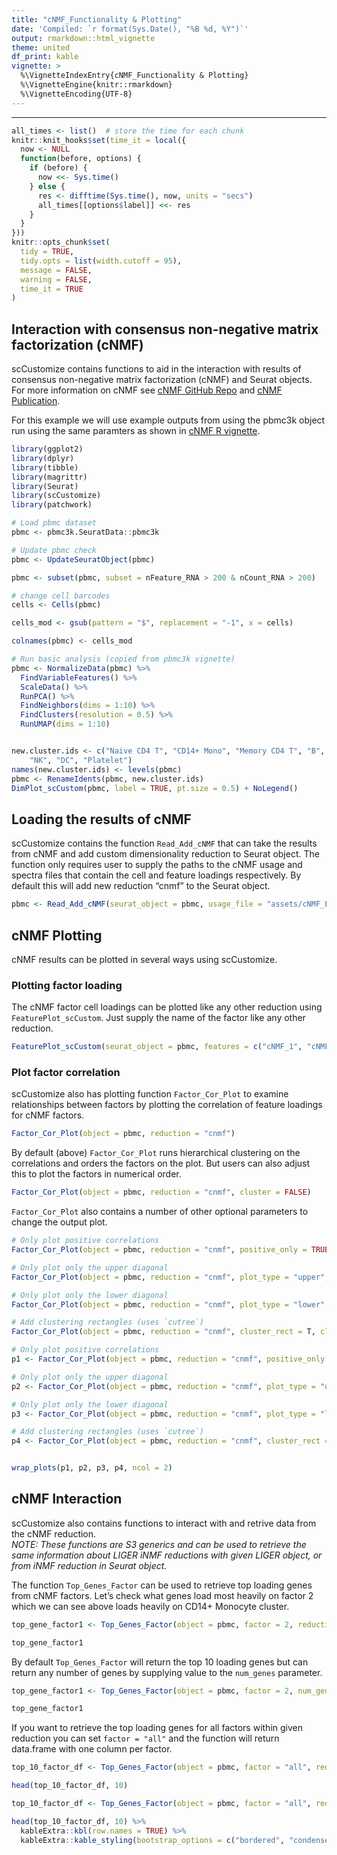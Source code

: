 ```yaml
---
title: "cNMF_Functionality & Plotting"
date: 'Compiled: `r format(Sys.Date(), "%B %d, %Y")`'
output: rmarkdown::html_vignette
theme: united
df_print: kable
vignette: >
  %\VignetteIndexEntry{cNMF_Functionality & Plotting}
  %\VignetteEngine{knitr::rmarkdown}
  %\VignetteEncoding{UTF-8}
---
```

***

<style>
p.caption {
  font-size: 0.9em;
}
</style>
 
```r
all_times <- list()  # store the time for each chunk
knitr::knit_hooks$set(time_it = local({
  now <- NULL
  function(before, options) {
    if (before) {
      now <<- Sys.time()
    } else {
      res <- difftime(Sys.time(), now, units = "secs")
      all_times[[options$label]] <<- res
    }
  }
}))
knitr::opts_chunk$set(
  tidy = TRUE,
  tidy.opts = list(width.cutoff = 95),
  message = FALSE,
  warning = FALSE,
  time_it = TRUE
)
```


## Interaction with consensus non-negative matrix factorization (cNMF)  
scCustomize contains functions to aid in the interaction with results of consensus non-negative matrix factorization (cNMF) and Seurat objects.  For more information on cNMF see [cNMF GitHub Repo](https://github.com/dylkot/cNMF) and [cNMF Publication](https://elifesciences.org/articles/43803).  

For this example we will use example outputs from using the pbmc3k object run using the same paramters as shown in [cNMF R vignette](https://htmlpreview.github.io/?https://github.com/dylkot/cNMF/blob/main/Tutorials/R_vignette.nb.html).  

```r
library(ggplot2)
library(dplyr)
library(tibble)
library(magrittr)
library(Seurat)
library(scCustomize)
library(patchwork)

# Load pbmc dataset
pbmc <- pbmc3k.SeuratData::pbmc3k
```

```r
# Update pbmc check
pbmc <- UpdateSeuratObject(pbmc)

pbmc <- subset(pbmc, subset = nFeature_RNA > 200 & nCount_RNA > 200)

# change cell barcodes
cells <- Cells(pbmc)

cells_mod <- gsub(pattern = "$", replacement = "-1", x = cells)

colnames(pbmc) <- cells_mod
```

```r
# Run basic analysis (copied from pbmc3k vignette)
pbmc <- NormalizeData(pbmc) %>% 
  FindVariableFeatures() %>% 
  ScaleData() %>% 
  RunPCA() %>% 
  FindNeighbors(dims = 1:10) %>% 
  FindClusters(resolution = 0.5) %>% 
  RunUMAP(dims = 1:10)


new.cluster.ids <- c("Naive CD4 T", "CD14+ Mono", "Memory CD4 T", "B", "CD8 T", "FCGR3A+ Mono",
    "NK", "DC", "Platelet")
names(new.cluster.ids) <- levels(pbmc)
pbmc <- RenameIdents(pbmc, new.cluster.ids)
DimPlot_scCustom(pbmc, label = TRUE, pt.size = 0.5) + NoLegend()
```



## Loading the results of cNMF  
scCustomize contains the function `Read_Add_cNMF` that can take the results from cNMF and add custom dimensionality reduction to Seurat object.  The function only requires user to supply the paths to the cNMF usage and spectra files that contain the cell and feature loadings respectively.  By default this will add new reduction "cnmf" to the Seurat object.  

```r
pbmc <- Read_Add_cNMF(seurat_object = pbmc, usage_file = "assets/cNMF_Example_Data/example_cNMF.usages.k_7.dt_0_1.consensus.txt", spectra_file = "assets/cNMF_Example_Data/example_cNMF.gene_spectra_score.k_7.dt_0_1.txt")
```


## cNMF Plotting  
cNMF results can be plotted in several ways using scCustomize.  

### Plotting factor loading 
The cNMF factor cell loadings can be plotted like any other reduction using `FeaturePlot_scCustom`.  Just supply the name of the factor like any other reduction.

```r
FeaturePlot_scCustom(seurat_object = pbmc, features = c("cNMF_1", "cNMF_2", "cNMF_3", "cNMF_4"))
```


### Plot factor correlation  
scCustomize also has plotting function `Factor_Cor_Plot` to examine relationships between factors by plotting the correlation of feature loadings for cNMF factors.  
```r
Factor_Cor_Plot(object = pbmc, reduction = "cnmf")
```

By default (above) `Factor_Cor_Plot` runs hierarchical clustering on the correlations and orders the factors on the plot.  But users can also adjust this to plot the factors in numerical order.
```r
Factor_Cor_Plot(object = pbmc, reduction = "cnmf", cluster = FALSE)
```


`Factor_Cor_Plot` also contains a number of other optional parameters to change the output plot.
```r
# Only plot positive correlations
Factor_Cor_Plot(object = pbmc, reduction = "cnmf", positive_only = TRUE)

# Only plot only the upper diagonal
Factor_Cor_Plot(object = pbmc, reduction = "cnmf", plot_type = "upper", cluster = FALSE)

# Only plot only the lower diagonal
Factor_Cor_Plot(object = pbmc, reduction = "cnmf", plot_type = "lower", cluster = FALSE)

# Add clustering rectangles (uses `cutree`)
Factor_Cor_Plot(object = pbmc, reduction = "cnmf", cluster_rect = T, cluster_rect_num = 6, cluster_rect_col = "magenta")
```


```r
# Only plot positive correlations
p1 <- Factor_Cor_Plot(object = pbmc, reduction = "cnmf", positive_only = TRUE)

# Only plot only the upper diagonal
p2 <- Factor_Cor_Plot(object = pbmc, reduction = "cnmf", plot_type = "upper", cluster = FALSE)

# Only plot only the lower diagonal
p3 <- Factor_Cor_Plot(object = pbmc, reduction = "cnmf", plot_type = "lower", cluster = FALSE)

# Add clustering rectangles (uses `cutree`)
p4 <- Factor_Cor_Plot(object = pbmc, reduction = "cnmf", cluster_rect = TRUE, cluster_rect_num = 6, cluster_rect_col = "magenta")


wrap_plots(p1, p2, p3, p4, ncol = 2)
```



## cNMF Interaction  
scCustomize also contains functions to interact with and retrive data from the cNMF reduction.  
*NOTE: These functions are S3 generics and can be used to retrieve the same information about LIGER iNMF reductions with given LIGER object, or from iNMF reduction in Seurat object.*  

The function `Top_Genes_Factor` can be used to retrieve top loading genes from cNMF factors.  Let's check what genes load most heavily on factor 2 which we can see above loads heavily on CD14+ Monocyte cluster.  
```r
top_gene_factor1 <- Top_Genes_Factor(object = pbmc, factor = 2, reduction = "cnmf")

top_gene_factor1
```

By default `Top_Genes_Factor` will return the top 10 loading genes but can return any number of genes by supplying value to the `num_genes` parameter.  
```r
top_gene_factor1 <- Top_Genes_Factor(object = pbmc, factor = 2, num_genes = 20, reduction = "cnmf")

top_gene_factor1
```

If you want to retrieve the top loading genes for all factors within given reduction you can set `factor = "all"` and the function will return data.frame with one column per factor.
```r
top_10_factor_df <- Top_Genes_Factor(object = pbmc, factor = "all", reduction = "cnmf")

head(top_10_factor_df, 10) 
```

```r
top_10_factor_df <- Top_Genes_Factor(object = pbmc, factor = "all", reduction = "cnmf")

head(top_10_factor_df, 10) %>%
  kableExtra::kbl(row.names = TRUE) %>%
  kableExtra::kable_styling(bootstrap_options = c("bordered", "condensed", "responsive", "striped")) 
```

